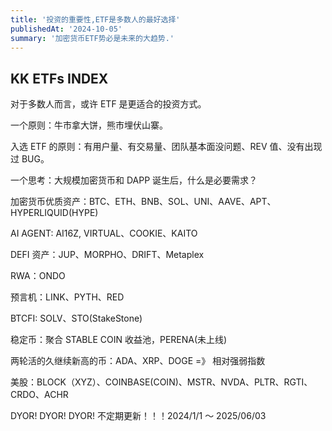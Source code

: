 ```yaml
---
title: '投资的重要性,ETF是多数人的最好选择'
publishedAt: '2024-10-05'
summary: '加密货币ETF势必是未来的大趋势.'
---
```


## KK ETFs INDEX

对于多数人而言，或许 ETF 是更适合的投资方式。

一个原则：牛市拿大饼，熊市埋伏山寨。

入选 ETF 的原则：有用户量、有交易量、团队基本面没问题、REV 值、没有出现过 BUG。

一个思考：大规模加密货币和 DAPP 诞生后，什么是必要需求？

加密货币优质资产：BTC、ETH、BNB、SOL、UNI、AAVE、APT、HYPERLIQUID(HYPE)

AI AGENT: AI16Z, VIRTUAL、COOKIE、KAITO

DEFI 资产：JUP、MORPHO、DRIFT、Metaplex

RWA：ONDO

预言机：LINK、PYTH、RED

BTCFI: SOLV、STO(StakeStone)

稳定币：聚合 STABLE COIN 收益池，PERENA(未上线)

两轮活的久继续新高的币：ADA、XRP、DOGE =》 相对强弱指数

美股：BLOCK（XYZ）、COINBASE(COIN)、MSTR、NVDA、PLTR、RGTI、CRDO、ACHR

DYOR! DYOR! DYOR! 不定期更新！！！2024/1/1 ～ 2025/06/03
